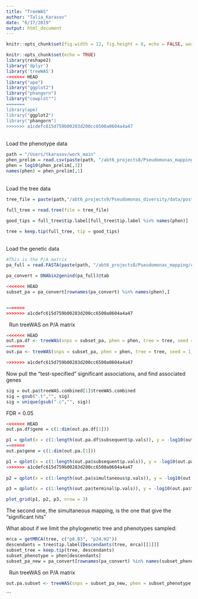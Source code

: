 ```yaml
---
title: "TreeWAS"
author: "Talia_Karasov"
date: "6/17/2019"
output: html_document
---
```


```r
knitr::opts_chunk$set(fig.width = 12, fig.height = 8, echo = FALSE, warning = FALSE, message = FALSE, cache = TRUE)
```

```r
knitr::opts_chunk$set(echo = TRUE)
library(reshape2)
library('dplyr')
library('treeWAS')
<<<<<<< HEAD
library("ape")
library("ggplot2")
library("phangorn")
library("cowplot"")
=======
library(ape)
library("ggplot2")
library("phangorn")
>>>>>>> a1cdefc615d759b00283d200cc6500a0604a4a47
```

\
Load the phenotype data
```r
path = "/Users/tkarasov/work_main"
phen_prelim = read.csv(paste(path, "/abt6_projects8/Pseudomonas_mapping/data/mapping/emma/strain.pheno", sep=""), header = F, sep ="\t")
phen = log10(phen_prelim[,3])
names(phen) = phen_prelim[,1]
```

\
Load the tree data
```r
tree_file = paste(path,"/abt6_projects9/Pseudomonas_diversity/data/post_assembly_analysis/pan_genome/Ta1524/vis/strain_tree.nwk", sep="")

full_tree = read.tree(file = tree_file)

good_tips = full_tree$tip.label[full_tree$tip.label %in% names(phen)]

tree = keep.tip(full_tree, tip = good_tips)
```

\
Load the genetic data
```r
#This is the P/A matrix
pa_full = read.FASTA(paste(path, "/abt6_projects8/Pseudomonas_mapping/code_Pseudomonas_mapping_git/input/genePresence.fasta", sep = ""))

pa_convert = DNAbin2genind(pa_full)@tab

<<<<<<< HEAD
subset_pa = pa_convert[rownames(pa_convert) %in% names(phen),]


=======
>>>>>>> a1cdefc615d759b00283d200cc6500a0604a4a47
```


\ 
Run treeWAS on P/A matrix
```r
<<<<<<< HEAD
out.pa.df <- treeWAS(snps = subset_pa, phen = phen, tree = tree, seed = 1, p.value.correct = "FDR", p.value = 0.01)
=======
out.pa <- treeWAS(snps = subset_pa, phen = phen, tree = tree, seed = 1, p.value.correct = "FDR", p.value = 0.01)

>>>>>>> a1cdefc615d759b00283d200cc6500a0604a4a47
```

Now pull the "test-specified" significant associations, and find associated genes
```r
sig = out.pa$treeWAS.combined[1]$treeWAS.combined
sig = gsub(".t","", sig)
sig = unique(gsub(".c","", sig))

```

FDR = 0.05
```r
<<<<<<< HEAD
out.pa.df$gene = c(1:dim(out.pa.df[1]))

p1 = qplot(x = c(1:length(out.pa.df$subsequent$p.vals)), y = -log10(out.pa$subsequent$p.vals)) + theme_bw() + xlab("Gene Order") + ylab("-log10(p-value)")
=======
out.pa$gene = c(1:dim(out.pa.[1]))

p1 = qplot(x = c(1:length(out.pa$subsequent$p.vals)), y = -log10(out.pa$subsequent$p.vals)) + theme_bw() + xlab("Gene Order") + ylab("-log10(p-value)")
>>>>>>> a1cdefc615d759b00283d200cc6500a0604a4a47
            
p2 = qplot(x = c(1:length(out.pa$simultaneous$p.vals)), y = -log10(out.pa$simultaneous$p.vals)) + theme_bw() + xlab("Gene Order") + ylab("-log10(p-value)")

p3 = qplot(x = c(1:length(out.pa$terminal$p.vals)), y = -log10(out.pa$terminal$p.vals)) + theme_bw() + xlab("Gene Order") + ylab("-log10(p-value)")

plot_grid(p1, p2, p3, nrow = 3)
```

The second one, the simultaneous mapping, is the one that give the "significant hits"

What about if we limit the phylogenetic tree and phenotypes sampled:

```r
mrca = getMRCA(tree, c("p8.B3", "p24.H2"))
descendants = tree$tip.label[Descendants(tree, mrca)[[1]]]
subset_tree = keep.tip(tree, descendants)
subset_phenotype = phen[descendants]
subset_pa_new = pa_convert[rownames(pa_convert) %in% names(subset_phenotype),]
```

\ 
Run treeWAS on P/A matrix
```r
out.pa.subset <- treeWAS(snps = subset_pa_new, phen = subset_phenotype, tree = subset_tree, seed = 1, p.value.correct = "FDR", p.value = 0.01)
```
```

